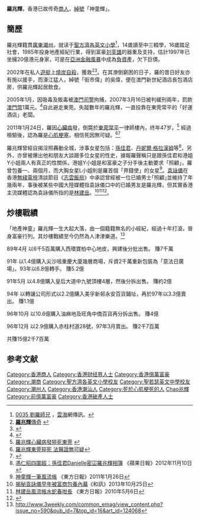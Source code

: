 
{{Infobox person
| name         = 羅兆輝
| birth_name   = 
| birth_date   = 1964年1月
| birth_place  = {{BHKG}}
| death_date   = {{Death date and age|2011|1|24|1964|1}}
| death_place  = {{CHN}}[[广东|广东]][[东莞|东莞]]
| nationality  = 
| other_names  = 
| alma_mater   = [[聖方濟各英文小學|聖方濟各英文小學]]<br>[[聖若瑟英文中學|聖若瑟英文中學]]
| occupation   = [[商人|商人]]
| years_active = 1980-2011
| known_for    = 1997年已坐擁20億港元身家
| spouse = {{marriage|郑黛芬|1991|1996|reason=divorced}}
| relatives = 罗兆华（弟）
}}

'''羅兆輝'''{{BD|1964年|1月|2011年|1月24日|catIdx=Luo羅兆輝}}，香港已故传奇[[商人|商人]]，[[綽號|綽號]]「神童輝」。

== 簡歷 ==
羅兆輝籍貫[[廣東|廣東]][[潮州|潮州]]，就读于[[聖方濟各英文小學|聖方濟各英文小學]]<ref>[http://www.wanhoi.com/template?series=60&article=4280&page=1 0035 劉羅師兄] {{Wayback|url=http://www.wanhoi.com/template?series=60&article=4280&page=1 |date=20150617193224 }}，[[陳雲海|雲海]]網傳訊。</ref>，14歲讀至中三輟學，16歲踏足社會，1985年投身地產經紀行業，得到富豪[[刘銮雄|刘銮雄]]的器重及支持，估計1997年已坐擁20億港元身家，可是在[[亞洲金融風暴|亞洲金融風暴]]中成為[[負資產|負資產]]，欠下巨債。

2002年在私人[[遊艇|遊艇]]上[[燒炭|燒炭]][[自殺|自殺]]，獲救<ref>[http://hk.business.yahoo.com/070306/216/235np.html?cat=bs_in_finance '''羅兆輝'''傳奇] {{webarchive|url=https://web.archive.org/web/20070310151353/http://hk.business.yahoo.com/070306/216/235np.html?cat=bs_in_finance |date=2007-03-10 }}</ref><ref>{{Cite web |url=http://www.epochtimes.com/b5/1/3/29/n64473.htm |title=神童輝 因金融風暴，燒炭，自殺，獲救。 |access-date=2007-08-21 |archive-date=2020-01-19 |archive-url=https://web.archive.org/web/20200119034809/http://www.epochtimes.com/b5/1/3/29/n64473.htm |dead-url=no }}</ref>。在其潦倒窮困的日子，羅的昔日好友亦有施以援手，而濠江猛人，綽號「街市偉」的吳偉，便在澳門新世紀酒店長包酒店房，供羅兆輝起居飲食。

2005年1月，因吸毒及販毒被[[澳門|澳門]][[司警|司警]]拘捕，2007年3月16日被判緩刑兩年，罰款[[澳門幣|澳門幣]]1萬元。<ref>{{Cite web |url=http://paper.wenweipo.com/2007/03/16/HK0703160028.htm |title=羅兆輝澳門販毒 判緩刑兩年 |access-date=2007-08-21 |archive-date=2017-09-04 |archive-url=https://web.archive.org/web/20170904211157/http://paper.wenweipo.com/2007/03/16/HK0703160028.htm |dead-url=no }}</ref>自此避走東莞。失蹤數年的羅兆輝，一直投靠在東莞常平的「好運酒店」老闆。

2011年1月24日，羅因[[心臟病|心臟病]]發，倒斃於[[東莞|東莞]][[常平|常平]]一律師樓內，终年47岁。<ref>[http://news.sina.com.hk/news/5/1/1/1994839/1.html 羅兆輝心臟病發猝死東莞] {{webarchive|url=https://web.archive.org/web/20110808210335/http://news.sina.com.hk/news/5/1/1/1994839/1.html |date=2011-08-08 }}</ref> 經過檢驗後，認為羅是[[心肌梗塞|心肌梗塞]]，相信死因無可疑。<ref>[http://news.sina.com.hk/news/3/1/1/1995846/1.html 羅兆輝東莞猝死 法醫證無可疑]{{dead link|date=2018年4月 |bot=InternetArchiveBot |fix-attempted=yes }}</ref><ref>{{cite news |title=“香港第一风流大亨”——富商罗兆辉的消亡史_生活 |url=https://www.sohu.com/a/407585747_120409334 |accessdate=2021-10-19 |work=www.sohu.com |language=en |archive-date=2021-10-20 |archive-url=https://web.archive.org/web/20211020050120/https://www.sohu.com/a/407585747_120409334 |dead-url=no }}</ref>

羅兆輝曾經自揭淫照轟動全城，涉事女星包括：[[孫佳君|孫佳君]]、[[丹妮爾·格拉漢姆|丹妮爾·格拉漢姆]]等<ref>[http://hk.apple.nextmedia.com/entertainment/art/20121110/18062382 馮仁昭四圍超：孫佳君Danielle密冚羅兆輝相簿] {{Wayback|url=http://hk.apple.nextmedia.com/entertainment/art/20121110/18062382 |date=20170929144628 }}《蘋果日報》2012年11月10日</ref>，另外，亦曾被爆出他和朋友大談跟多位女星的性史，據報羅聲稱只是跟孫佳君和港姐Y小姐兩人有真正的性關係，港姐Y小姐是和富豪之子分手後主動要求「照顧」，羅曾包養一、兩個月，而大胸女星L小姐則是羅首個「畀錢使」的女星<ref>[https://orientaldaily.on.cc/cnt/entertainment/20110126/00282_004.html 神童輝一筆風流帳] {{Wayback|url=https://orientaldaily.on.cc/cnt/entertainment/20110126/00282_004.html |date=20160327015524 }}《東方日報》2011年1月26日</ref>。[[袁詠儀|袁詠儀]]在香港[[電視廣播有限公司|無綫電視]]清談節目《[[志雲飯局|志雲飯局]]》中承認曾經被一位已婚男士｢照顧｣並維持了年幾兩年，事後被某些中國大陸媒體指袁詠儀口中的已婚男友是羅兆輝，但其實香港主流媒體認為袁詠儀所指的是[[林建岳|林建岳]]。<ref>[http://zhangdaijun2009.blog.hexun.com.tw/89425206_d.html 揭秘袁詠儀早年被富商包養內幕]{{Dead link|date=2019年11月 |bot=InternetArchiveBot |fix-attempted=yes }}《和訊》2013年10月25日</ref><ref>[http://orientaldaily.on.cc/cnt/entertainment/20100506/00282_006.html 林建岳風流帳水蛇春咁長] {{Wayback|url=http://orientaldaily.on.cc/cnt/entertainment/20100506/00282_006.html |date=20100719154153 }}《東方日報》2010年5月6日</ref><ref>{{cite news |title=传奇港商罗兆辉猝死 盘点生前传过的绯闻女星(组图) |url=http://roll.sohu.com/20110126/n302589733.shtml |accessdate=2021-10-19 |work=搜狐 |archive-date=2022-01-29 |archive-url=https://web.archive.org/web/20220129220848/http://roll.sohu.com/20110126/n302589733.shtml |dead-url=no }}</ref>。

==炒樓戰績==
「地產神童」羅兆輝一生大起大落，由一個籍籍無名的小經紀，經過十年打滾，晉身富豪行列。其炒樓戰績至今仍然為人津津樂道。<ref>http://www.3weekly.com/common_emag/view_content.php?issue_no=590&pub_id=7&top_id=16&art_id=124068</ref>

89年4月	以6千5百萬購入西環寶柏中心地皮，興建後分批出售。	賺7千萬

91年	以1.4億購入尖沙咀重慶大廈幾層商場，斥資2千萬重新包裝為「意法日廣場」。93年以6.8億轉手。	賺5.2億

91年5月	以4.8億購入皇后大道中九號頂樓4層，然後分拆出售。	賺約2億

94年	以轉讓公司形式以2.2億購入美孚新邨永安百貨鋪址，再於97年以3.3億賣出。	賺1.1億

96年10月	以10.6億購入油麻地及旺角中僑百貨再分拆出售。	賺4億

96年12月	以2.9億購入赤柱村道28號，97年3月賣出。	賺2千7百萬

共賺15億2千7百萬

==参考文献==
{{Reflist}}

{{DEFAULTSORT:Luo羅兆輝}}

[[Category:香港商人|Category:香港商人]]
[[Category:香港财经界人士|Category:香港财经界人士]]
[[Category:香港億萬富豪|Category:香港億萬富豪]]
[[Category:潮商|Category:潮商]]
[[Category:聖方濟各英文小學校友|Category:聖方濟各英文小學校友]]
[[Category:聖若瑟英文中學校友|Category:聖若瑟英文中學校友]]
[[Category:潮州人|Category:潮州人]]
[[Category:香港潮汕人|Category:香港潮汕人]]
[[Category:死於心肌梗死的人|Category:死於心肌梗死的人]]
[[Category:羅姓|Chao兆輝]]
[[Category:前億萬富豪|Category:前億萬富豪]]
[[Category:香港破產人士|Category:香港破產人士]]